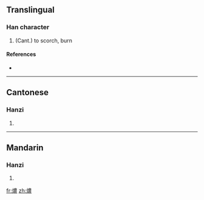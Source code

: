 ==Translingual==

===Han character===
{{Han char|rn=86|rad=火|as=13|sn=17|four=|canj=火廿田女 (FTWV)}}

# (Cant.) to scorch, burn

====References====
* {{Han ref|kx=0685.201|hdz=32240.181|uh=71F6|ud=29174}}

----

==Cantonese==

===Hanzi===
{{yue-hanzi|jyut=|y=nung1}}

# {{defn|Cantonese|sort=火13}}

----

==Mandarin==

===Hanzi===
{{cmn-hanzi|pin=|wg=}}

# {{defn|Mandarin|sort=火13}}

[[fr:燶]]
[[zh:燶]]